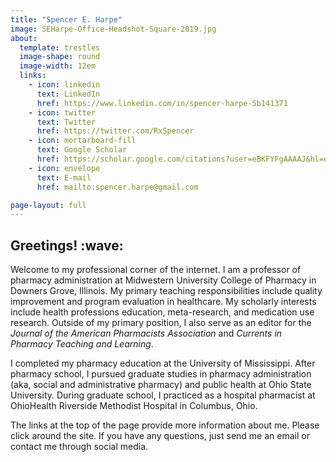 ```yaml
---
title: "Spencer E. Harpe"
image: SEHarpe-Office-Headshot-Square-2019.jpg
about:
  template: trestles
  image-shape: round
  image-width: 12em
  links:
    - icon: linkedin
      text: LinkedIn
      href: https://www.linkedin.com/in/spencer-harpe-5b141371
    - icon: twitter
      text: Twitter
      href: https://twitter.com/RxSpencer
    - icon: mortarboard-fill
      text: Google Scholar
      href: https://scholar.google.com/citations?user=eBKFYFgAAAAJ&hl=en
    - icon: envelope
      text: E-mail
      href: mailto:spencer.harpe@gmail.com

page-layout: full
---
```


## Greetings! :wave:

Welcome to my professional corner of the internet. I am a professor of pharmacy administration at Midwestern University College of Pharmacy in Downers Grove, Illinois. My primary teaching responsibilities include quality improvement and program evaluation in healthcare. My scholarly interests include health professions education, meta-research, and medication use research. Outside of my primary position, I also serve as an editor for the *Journal of the American Pharmacists Association* and *Currents in Pharmacy Teaching and Learning*. 

I completed my pharmacy education at the University of Mississippi. After pharmacy school, I pursued graduate studies in pharmacy administration (aka, social and administrative pharmacy) and public health at Ohio State University. During graduate school, I practiced as a hospital pharmacist at OhioHealth Riverside  Methodist Hospital in Columbus, Ohio.

The links at the top of the page provide more information about me. Please click around the site. If you have any questions, just send me an email or contact me through social media.
